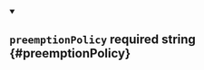 
<details className="config-field" data-expandable="false" open>
<summary>

## `preemptionPolicy` <span class="config-field-required" data-required="false">required</span> <span class="config-field-type">string</span> <span class="config-field-default"></span> <span class="config-field-enum"></span> {#preemptionPolicy}



</summary>



</details>
